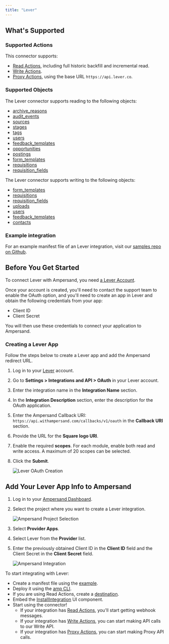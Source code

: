 ```yaml
---
title: "Lever"
---
```


## What's Supported

### Supported Actions

This connector supports:
- [Read Actions](/read-actions), including full historic backfill and incremental read.
- [Write Actions](/write-actions).
- [Proxy Actions](/proxy-actions), using the base URL `https://api.lever.co`.

### Supported Objects
The Lever connector supports reading to the following objects:
- [archive_reasons](https://hire.lever.co/developer/documentation#archive-reasons)
- [audit_events](https://hire.lever.co/developer/documentation#audit-events)
- [sources](https://hire.lever.co/developer/documentation#sources)
- [stages](https://hire.lever.co/developer/documentation#stages)
- [tags](https://hire.lever.co/developer/documentation#tags)
- [users](https://hire.lever.co/developer/documentation#users)
- [feedback_templates](https://hire.lever.co/developer/documentation#feedback-templates)
- [opportunities](https://hire.lever.co/developer/documentation#opportunities)
- [postings](https://hire.lever.co/developer/documentation#postings)
- [form_templates](https://hire.lever.co/developer/documentation#profile-form-templates)
- [requisitions](https://hire.lever.co/developer/documentation#requisitions)
- [requisition_fields](https://hire.lever.co/developer/documentation#requisition-fields)

The Lever connector supports writing to the following objects:
- [form_templates](https://hire.lever.co/developer/documentation#profile-form-templates)
- [requisitions](https://hire.lever.co/developer/documentation#requisitions)
- [requisition_fields](https://hire.lever.co/developer/documentation#requisition-fields)
- [uploads](https://hire.lever.co/developer/documentation#uploads)
- [users](https://hire.lever.co/developer/documentation#users)
- [feedback_templates](https://hire.lever.co/developer/documentation#feedback-templates)
- [contacts](https://hire.lever.co/developer/documentation#contacts)

### Example integration

For an example manifest file of an Lever integration, visit our [samples repo on Github](https://github.com/amp-labs/samples/blob/main/lever/amp.yaml).

## Before You Get Started

To connect Lever with Ampersand, you need [a Lever Account](https://www.lever.co/demo/).

Once your account is created, you'll need to contact the support team to enable the OAuth option, and you'll need to create an app in Lever and obtain the following credentials from your app:

- Client ID
- Client Secret

You will then use these credentials to connect your application to Ampersand.

### Creating a Lever App

Follow the steps below to create a Lever app and add the Ampersand redirect URL.

1. Log in to your [Lever](https://hire.lever.co/auth/login) account.

2. Go to **Settings > Integrations and API > OAuth** in your Lever account.

3. Enter the integration name in the **Integration Name** section.

4. In the **Integration Description** section, enter the description for the OAuth application.

5. Enter the Ampersand Callback URI: `https://api.withampersand.com/callbacks/v1/oauth` in the **Callback URI** section.

6. Provide the URL for the **Square logo URI**.

7. Enable the required **scopes**. For each module, enable both read and write access. A maximum of 20 scopes can be selected.

8. Click the **Submit**.

   ![Lever OAuth Creation](/images/provider-guides/lever_OAuth.gif)

## Add Your Lever App Info to Ampersand

1. Log in to your [Ampersand Dashboard](https://dashboard.withampersand.com).

2. Select the project where you want to create a Lever integration.

   ![Ampersand Project Selection](/images/provider-guides/31a6a12-Ampersand.png)

3. Select **Provider Apps**.  

4. Select Lever from the **Provider** list.

5. Enter the previously obtained Client ID in the **Client ID** field and the Client Secret in the **Client Secret** field.

   ![Ampersand Integration](/images/provider-guides/lever.gif)

To start integrating with Lever:
- Create a manifest file using the [example](https://github.com/amp-labs/samples/blob/main/lever/amp.yaml).
- Deploy it using the [amp CLI](/cli/overview).
- If you are using Read Actions, create a [destination](/destinations).
- Embed the [InstallIntegration](/embeddable-ui-components#install-integration) UI component.
- Start using the connector!
   - If your integration has [Read Actions](/read-actions), you'll start getting webhook messages.
   - If your integration has [Write Actions](/write-actions), you can start making API calls to our Write API.
   - If your integration has [Proxy Actions](/proxy-actions), you can start making Proxy API calls.
